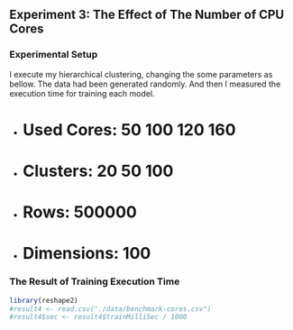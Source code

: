 ## Experiment 3: The Effect of The Number of CPU Cores

### Experimental Setup

I execute my hierarchical clustering, changing the some parameters as bellow.  The data had been generated randomly. And then I measured the execution time for training each model.

- # Used Cores: 50 100 120 160
- # Clusters: 20 50 100
- # Rows: 500000
- # Dimensions: 100

### The Result of Training Execution Time

```r
library(reshape2)
#result4 <- read.csv("./data/benchmark-cores.csv")
#result4$sec <- result4$trainMilliSec / 1000
```
